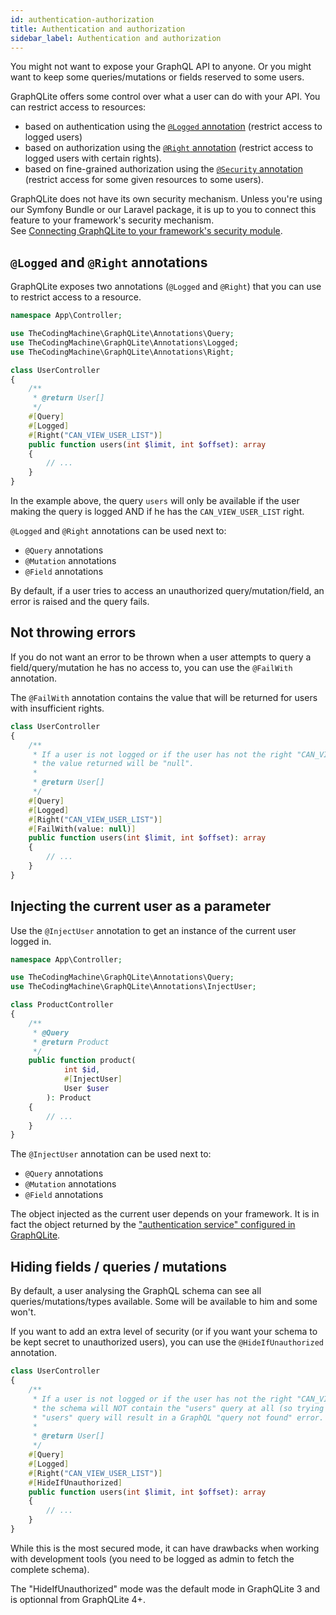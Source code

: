 ```yaml
---
id: authentication-authorization
title: Authentication and authorization
sidebar_label: Authentication and authorization
---
```



You might not want to expose your GraphQL API to anyone. Or you might want to keep some queries/mutations or fields
reserved to some users.

GraphQLite offers some control over what a user can do with your API. You can restrict access to resources:

- based on authentication using the [`@Logged` annotation](#logged-and-right-annotations) (restrict access to logged users)
- based on authorization using the [`@Right` annotation](#logged-and-right-annotations) (restrict access to logged users with certain rights).
- based on fine-grained authorization using the [`@Security` annotation](fine-grained-security.mdx) (restrict access for some given resources to some users).

<div class="alert alert--info">
GraphQLite does not have its own security mechanism.
Unless you're using our Symfony Bundle or our Laravel package, it is up to you to connect this feature to your framework's security mechanism.<br />
See <a href="implementing-security">Connecting GraphQLite to your framework's security module</a>.
</div>

## `@Logged` and `@Right` annotations

GraphQLite exposes two annotations (`@Logged` and `@Right`) that you can use to restrict access to a resource.

```php
namespace App\Controller;

use TheCodingMachine\GraphQLite\Annotations\Query;
use TheCodingMachine\GraphQLite\Annotations\Logged;
use TheCodingMachine\GraphQLite\Annotations\Right;

class UserController
{
    /**
     * @return User[]
     */
    #[Query]
    #[Logged]
    #[Right("CAN_VIEW_USER_LIST")]
    public function users(int $limit, int $offset): array
    {
        // ...
    }
}
```

In the example above, the query `users` will only be available if the user making the query is logged AND if he
has the `CAN_VIEW_USER_LIST` right.

`@Logged` and `@Right` annotations can be used next to:

* `@Query` annotations
* `@Mutation` annotations
* `@Field` annotations

<div class="alert alert--info">By default, if a user tries to access an unauthorized query/mutation/field, an error is raised and the query fails.</div>

## Not throwing errors

If you do not want an error to be thrown when a user attempts to query a field/query/mutation he has no access to, you can use the `@FailWith` annotation.

The `@FailWith` annotation contains the value that will be returned for users with insufficient rights.



```php
class UserController
{
    /**
     * If a user is not logged or if the user has not the right "CAN_VIEW_USER_LIST",
     * the value returned will be "null".
     *
     * @return User[]
     */
    #[Query]
    #[Logged]
    #[Right("CAN_VIEW_USER_LIST")]
    #[FailWith(value: null)]
    public function users(int $limit, int $offset): array
    {
        // ...
    }
}
```

## Injecting the current user as a parameter

Use the `@InjectUser` annotation to get an instance of the current user logged in.

```php
namespace App\Controller;

use TheCodingMachine\GraphQLite\Annotations\Query;
use TheCodingMachine\GraphQLite\Annotations\InjectUser;

class ProductController
{
    /**
     * @Query
     * @return Product
     */
    public function product(
            int $id,
            #[InjectUser]
            User $user
        ): Product
    {
        // ...
    }
}
```

The `@InjectUser` annotation can be used next to:

* `@Query` annotations
* `@Mutation` annotations
* `@Field` annotations

The object injected as the current user depends on your framework. It is in fact the object returned by the
["authentication service" configured in GraphQLite](implementing-security.md).

## Hiding fields / queries / mutations

By default, a user analysing the GraphQL schema can see all queries/mutations/types available.
Some will be available to him and some won't.

If you want to add an extra level of security (or if you want your schema to be kept secret to unauthorized users),
you can use the `@HideIfUnauthorized` annotation.


```php
class UserController
{
    /**
     * If a user is not logged or if the user has not the right "CAN_VIEW_USER_LIST",
     * the schema will NOT contain the "users" query at all (so trying to call the
     * "users" query will result in a GraphQL "query not found" error.
     *
     * @return User[]
     */
    #[Query]
    #[Logged]
    #[Right("CAN_VIEW_USER_LIST")]
    #[HideIfUnauthorized]
    public function users(int $limit, int $offset): array
    {
        // ...
    }
}
```

While this is the most secured mode, it can have drawbacks when working with development tools
(you need to be logged as admin to fetch the complete schema).

<div class="alert alert--info">The "HideIfUnauthorized" mode was the default mode in GraphQLite 3 and is optionnal from GraphQLite 4+.</div>
